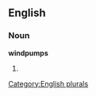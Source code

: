 
==English==

===Noun===
'''windpumps'''

# {{plural of|[[windpump]]}}

[[Category:English plurals]]